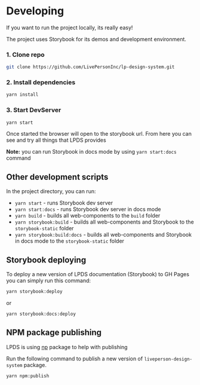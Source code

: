 
<Meta title="Docs/Developing"/>

# Developing

If you want to run the project locally, its really easy!

The project uses Storybook for its demos and development environment.

### 1. Clone repo

```bash
git clone https://github.com/LivePersonInc/lp-design-system.git
```

### 2. Install dependencies

```bash
yarn install
```

### 3. Start DevServer

```bash
yarn start
```

Once started the browser will open to the storybook url.
From here you can see and try all things that LPDS provides

**Note:** you can run Storybook in docs mode by using `yarn start:docs` command

## Other development scripts

In the project directory, you can run:

- `yarn start` - runs Storybook dev server
- `yarn start:docs` - runs Storybook dev server in docs mode
- `yarn build` - builds all web-components to the `build` folder
- `yarn storybook:build` - builds all web-components and Storybook to the `storybook-static` folder
- `yarn storybook:build:docs` - builds all web-components and Storybook in docs mode to the `storybook-static` folder

## Storybook deploying

To deploy a new version of LPDS documentation (Storybook) to GH Pages you can simply run this command:

```bash
yarn storybook:deploy
```
or
```bash
yarn storybook:docs:deploy
```

## NPM package publishing

LPDS is using [np](https://www.npmjs.com/package/liveperson-design-system) package to help with publishing

Run the following command to publish a new version of `liveperson-design-system` package.

```bash
yarn npm:publish
```
